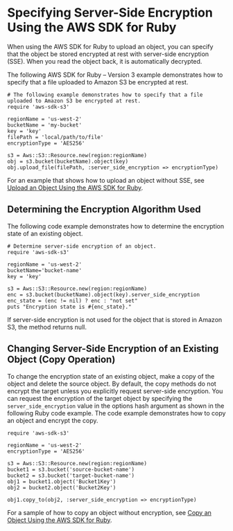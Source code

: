 # Specifying Server\-Side Encryption Using the AWS SDK for Ruby<a name="SSEUsingRubySDK"></a>

When using the AWS SDK for Ruby to upload an object, you can specify that the object be stored encrypted at rest with server\-side encryption \(SSE\)\. When you read the object back, it is automatically decrypted\.

The following AWS SDK for Ruby – Version 3 example demonstrates how to specify that a file uploaded to Amazon S3 be encrypted at rest\.

```
# The following example demonstrates how to specify that a file uploaded to Amazon S3 be encrypted at rest.
require 'aws-sdk-s3' 

regionName = 'us-west-2' 
bucketName = 'my-bucket' 
key = 'key' 
filePath = 'local/path/to/file'
encryptionType = 'AES256'

s3 = Aws::S3::Resource.new(region:regionName) 
obj = s3.bucket(bucketName).object(key) 
obj.upload_file(filePath, :server_side_encryption => encryptionType)
```

For an example that shows how to upload an object without SSE, see [Upload an Object Using the AWS SDK for Ruby](UploadObjSingleOpRuby.md)\.

## Determining the Encryption Algorithm Used<a name="DeterminingEncryptionAlgorithmUsed03"></a>

The following code example demonstrates how to determine the encryption state of an existing object\.

```
# Determine server-side encryption of an object.
require 'aws-sdk-s3'

regionName = 'us-west-2' 
bucketName='bucket-name'
key = 'key'

s3 = Aws::S3::Resource.new(region:regionName)
enc = s3.bucket(bucketName).object(key).server_side_encryption
enc_state = (enc != nil) ? enc : "not set"
puts "Encryption state is #{enc_state}."
```

If server\-side encryption is not used for the object that is stored in Amazon S3, the method returns null\.

## Changing Server\-Side Encryption of an Existing Object \(Copy Operation\)<a name="ChangingServer-SideEncryptionofanExistingObjectCopyOperation03"></a>

To change the encryption state of an existing object, make a copy of the object and delete the source object\. By default, the copy methods do not encrypt the target unless you explicitly request server\-side encryption\. You can request the encryption of the target object by specifying the `server_side_encryption` value in the options hash argument as shown in the following Ruby code example\. The code example demonstrates how to copy an object and encrypt the copy\. 

```
require 'aws-sdk-s3'

regionName = 'us-west-2' 
encryptionType = 'AES256'

s3 = Aws::S3::Resource.new(region:regionName)
bucket1 = s3.bucket('source-bucket-name')
bucket2 = s3.bucket('target-bucket-name')
obj1 = bucket1.object('Bucket1Key')
obj2 = bucket2.object('Bucket2Key')
 
obj1.copy_to(obj2, :server_side_encryption => encryptionType)
```

For a sample of how to copy an object without encryption, see [Copy an Object Using the AWS SDK for Ruby](CopyingObjectUsingRuby.md)\. 
